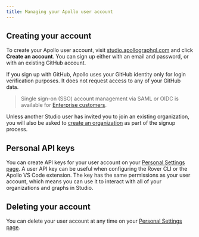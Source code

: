 ```yaml
---
title: Managing your Apollo user account
---
```


## Creating your account

To create your Apollo user account, visit [studio.apollographql.com](https://studio.apollographql.com) and click **Create an account**. You can sign
up either with an email and password, or with an existing GitHub account.

If you sign up with GitHub, Apollo uses your GitHub identity only for
login verification purposes. It does not request access to any of your GitHub
data.

> Single sign-on (SSO) account management via SAML or OIDC is available for [Enterprise customers](https://www.apollographql.com/pricing/).

Unless another Studio user has invited you to join an existing organization,
you will also be asked to [create an organization](./organizations/) as part of the signup process.

## Personal API keys

You can create API keys for your user account on your [Personal Settings page](https://studio.apollographql.com/user-settings). A user API key can be useful when configuring the Rover CLI or the Apollo VS Code extension. The key has the same permissions as your user account, which means you can use it to interact with all of your organizations and graphs in Studio.

## Deleting your account

You can delete your user account at any time on your [Personal Settings page](https://studio.apollographql.com/user-settings).
